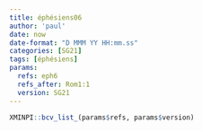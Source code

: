 ```yaml
---
title: éphésiens06
author: 'paul'
date: now
date-format: "D MMM YY HH:mm.ss"
categories: [SG21]
tags: [éphésiens]
params:
  refs: eph6
  refs_after: Rom1:1
  version: SG21
---
```


```r
XMINPI::bcv_list_(params$refs, params$version)
```

